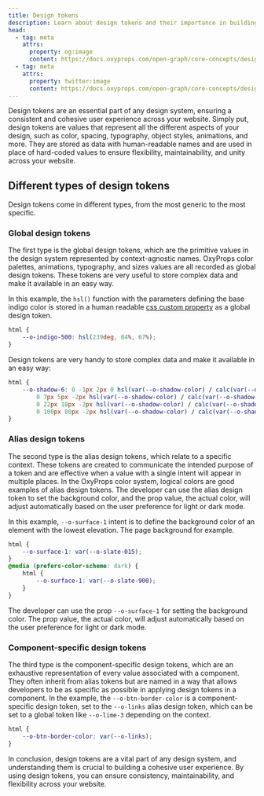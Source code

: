 ```yaml
---
title: Design tokens
description: Learn about design tokens and their importance in building a consistent and cohesive user experience across your website.
head:
  - tag: meta
    attrs:
      property: og:image
      content: https://docs.oxyprops.com/open-graph/core-concepts/design-tokens.png
  - tag: meta
    attrs:
      property: twitter:image
      content: https://docs.oxyprops.com/open-graph/core-concepts/design-tokens.png
---
```


Design tokens are an essential part of any design system, ensuring a consistent and cohesive user experience across your website. Simply put, design tokens are values that represent all the different aspects of your design, such as color, spacing, typography, object styles, animations, and more. They are stored as data with human-readable names and are used in place of hard-coded values to ensure flexibility, maintainability, and unity across your website.

## Different types of design tokens

Design tokens come in different types, from the most generic to the most specific.

### Global design tokens

The first type is the global design tokens, which are the primitive values in the design system represented by context-agnostic names. OxyProps color palettes, animations, typography, and sizes values are all recorded as global design tokens. These tokens are very useful to store complex data and make it available in an easy way.

In this example, the `hsl()` function with the parameters defining the base indigo color is stored in a human readable [css custom property](/core-concepts/css-custom-properties/) as a global design token.

```css title="Global design token"
html {
	--o-indigo-500: hsl(239deg, 84%, 67%);
}
```

Design tokens are very handy to store complex data and make it available in an easy way:

```css title="The --o-shadow-6 global design token"
html {
	--o-shadow-6: 0 -1px 2px 0 hsl(var(--o-shadow-color) / calc(var(--o-shadow-strength) + 2%)), 0 3px 2px -2px hsl(var(--o-shadow-color) / calc(var(--o-shadow-strength) + 3%)),
		0 7px 5px -2px hsl(var(--o-shadow-color) / calc(var(--o-shadow-strength) + 3%)), 0 12px 10px -2px hsl(var(--o-shadow-color) / calc(var(--o-shadow-strength) + 4%)),
		0 22px 18px -2px hsl(var(--o-shadow-color) / calc(var(--o-shadow-strength) + 5%)), 0 41px 33px -2px hsl(var(--o-shadow-color) / calc(var(--o-shadow-strength) + 6%)),
		0 100px 80px -2px hsl(var(--o-shadow-color) / calc(var(--o-shadow-strength) + 7%));
}
```

### Alias design tokens

The second type is the alias design tokens, which relate to a specific context. These tokens are created to communicate the intended purpose of a token and are effective when a value with a single intent will appear in multiple places. In the OxyProps color system, logical colors are good examples of alias design tokens. The developer can use the alias design token to set the background color, and the prop value, the actual color, will adjust automatically based on the user preference for light or dark mode.

In this example, `--o-surface-1` intent is to define the background color of an element with the lowest elevation. The page background for example.

```css title="Alias design token"
html {
	--o-surface-1: var(--o-slate-015);
}
@media (prefers-color-scheme: dark) {
	html {
		--o-surface-1: var(--o-slate-900);
	}
}
```

The developer can use the prop `--o-surface-1` for setting the background color. The prop value, the actual color, will adjust automatically based on the user preference for light or dark mode.

### Component-specific design tokens

The third type is the component-specific design tokens, which are an exhaustive representation of every value associated with a component. They often inherit from alias tokens but are named in a way that allows developers to be as specific as possible in applying design tokens in a component. In the example, the `--o-btn-border-color` is a component-specific design token, set to the `--o-links` alias design token, which can be set to a global token like `--o-lime-3` depending on the context.

```css title="Component-specific design token"
html {
	--o-btn-border-color: var(--o-links);
}
```

In conclusion, design tokens are a vital part of any design system, and understanding them is crucial to building a cohesive user experience. By using design tokens, you can ensure consistency, maintainability, and flexibility across your website.
